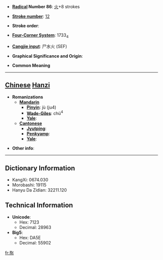 * '''[[Wiktionary:Chinese radical index| Radical]] Number 86''': [[Wiktionary:Chinese radical index 火|火]]+8 strokes

* '''[[Wiktionary:Chinese total strokes index|Stroke number]]''': [[Wiktionary:Chinese total strokes index 12|12]]

* '''Stroke order''': 

* '''[[Wiktionary:Chinese four corner index|Four-Corner System]]''': 1733<sub>4</sub>

* '''[[Wiktionary:Chinese Cangjie index|Cangjie input]]''': 尸水火 (SEF)

* '''Graphical Significance and Origin''': 

* '''Common Meaning'''

----

== [[Chinese]] [[Hanzi]] ==

* '''Romanizations'''
** '''[[Mandarin]]'''
*** '''[[Pinyin]]''': jù (ju4)
*** '''[[Wade-Giles]]''': chü<sup>4</sup>
*** '''[[Yale]]''': 
** '''[[Cantonese]]'''
*** '''[[Jyutping]]''':
*** '''[[Penkyamp]]''': 
*** '''[[Yale]]''': 

* '''Other info''': 

----

== Dictionary Information ==

* KangXi: 0674.030
* Morobashi: 19115
* Hanyu Da Zidian: 32211.120

== Technical Information ==

* '''Unicode''':
** Hex: 7123
** Decimal: 28963
* '''Big5''':
** Hex: DA5E
** Decimal: 55902

[[fr:焣]]